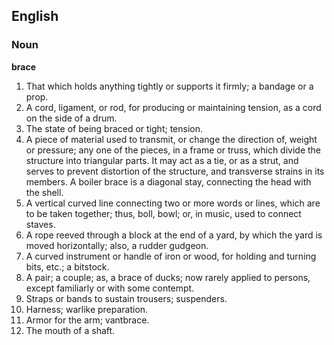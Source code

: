 ==English==

===Noun===

'''brace'''

#That which holds anything tightly or supports it firmly; a bandage or a prop.
#A cord, ligament, or rod, for producing or maintaining tension, as a cord on the side of a drum.
#The state of being braced or tight; tension.
#A piece of material used to transmit, or change the direction of, weight or pressure; any one of the pieces, in a frame or truss, which divide the structure into triangular parts. It may act as a tie, or as a strut, and serves to prevent distortion of the structure, and transverse strains in its members. A boiler brace is a diagonal stay, connecting the head with the shell.
#A vertical curved line connecting two or more words or lines, which are to be taken together; thus, boll, bowl; or, in music, used to connect staves.
#A rope reeved through a block at the end of a yard, by which the yard is moved horizontally; also, a rudder gudgeon.
#A curved instrument or handle of iron or wood, for holding and turning bits, etc.; a bitstock.
#A pair; a couple; as, a brace of ducks; now rarely applied to persons, except familiarly or with some contempt.
#Straps or bands to sustain trousers; suspenders.
#Harness; warlike preparation.
#Armor for the arm; vantbrace.
#The mouth of a shaft.